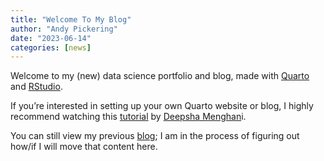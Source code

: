 ```yaml
---
title: "Welcome To My Blog"
author: "Andy Pickering"
date: "2023-06-14"
categories: [news]
---
```


Welcome to my (new) data science portfolio and blog, made with [Quarto](https://quarto.org/) and [RStudio](https://posit.co/products/open-source/rstudio/).

If you're interested in setting up your own Quarto website or blog, I highly recommend watching this [tutorial](https://www.youtube.com/watch?v=xtSFXtDf4cM) by [Deepsha Menghan](https://deepshamenghani.quarto.pub/dmenghani/)i.

You can still view my previous [blog](https://andypicke.github.io/); I am in the process of figuring out how/if I will move that content here.
